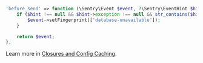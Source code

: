 ```php {filename:config/sentry.php}
'before_send' => function (\Sentry\Event $event, ?\Sentry\EventHint $hint): ?\Sentry\Event {
    if ($hint !== null && $hint->exception !== null && str_contains($hint->exception->getMessage(), 'database unavailable')) {
        $event->setFingerprint(['database-unavailable']);
    }

    return $event;
},
```

<Alert>

Learn more in [Closures and Config Caching](/platforms/php/guides/laravel/configuration/laravel-options/#closures-and-config-caching).

</Alert>
